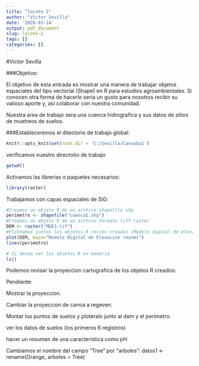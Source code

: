 ```yaml
---
title: "locote 2"
author: "Victor Sevilla"
date: '2020-03-14'
output: pdf_document
slug: locote-2
tags: []
categories: []
---
```


#Victor Sevilla

###Objetivo:

El objetivo de esta entrada es mostrar una manera de trabajar objetos espaciales del tipo vectorial (Shape) en R para estudios agroambientales. Si conocen otra forma de hacerlo seria un gusto para nosotros recibir su valioso aporte y, asi colaborar con nuestra comunidad.

Nuestra area de trabajo sera una cuenca hidrografica y sus datos de sitios de muetreos de suelos.


###Estableceremos el ditectorio de trabajo global:
```r
knitr::opts_knit$set(root.dir = 'C:/Sevilla/Canoabo1')
```
verificamos nuestro directotio de trabajo
```r
getwd()
```

Activamos las librerias o paquetes necesarios:
```r
library(raster)
```
Trabajamos con capas espaciales de SIG:
```r
#Creamos un objeto R de un archivo shapefile shp
perimetro <- shapefile("cuenca1.shp")
#Creamos un objeto R de un archivo formato tiff raster
DEM <- raster("MDE3.tif")
#Ploteamos juntos los objetos R recien creados (Modelo digital de elevacion y el perimetro)
plot(DEM, main="Modelo Digital de Elevacion (msnm)")
lines(perimetro)

# Si desea ver los objetos R en memoria
ls()
```

Podemos revisar la proyeccion cartografica de los objetos R creados:


Pendiente:

Mostrar la proyeccion.

Cambiar la proyeccion de canoa a regeven.

Montar los puntos de suelos y ploteralo junto al dem y el perimetro.

ver los datos de suelos (los primeros 6 registros)

hacer un resumen de una caracteristica como pH.

Cambiamos el nombre del campo "Tree" por "arboles":
datos1 <- rename(Orange, arboles = Tree)